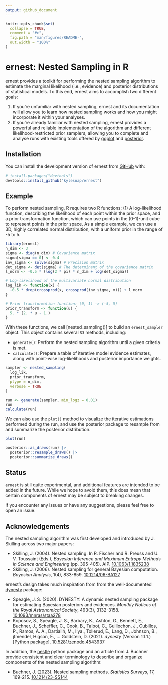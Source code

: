 ```yaml
---
output: github_document
---
```


<!-- README.md is generated from README.Rmd. Please edit that file -->

```r
knitr::opts_chunk$set(
  collapse = TRUE,
  comment = "#>",
  fig.path = "man/figures/README-",
  out.width = "100%"
)
```

# ernest: Nested Sampling in R

<!-- badges: start -->
<!-- badges: end -->

ernest provides a toolkit for performing the nested sampling algorithm to estimate the marginal likelihood (i.e., evidence) and posterior distributions of statistical models. To this end, ernest aims to accomplish two different goals:

1. If you're unfamiliar with nested sampling, ernest and its documentation will allow you to learn how nested sampling works and how you might incorporate it within your analyses.
2. If you're already familiar with nested sampling, ernest provides a powerful and reliable implementation of the algorithm and different likelihood-restricted prior samplers, allowing you to complete and analyse runs with existing tools offered by [ggplot](https://CRAN.R-project.org/package=ggplot2) and [posterior](https://CRAN.R-project.org/package=posterior).

## Installation

You can install the development version of ernest from [GitHub](https://github.com/) with:

``` r
# install.packages("devtools")
devtools::install_github("kylesnap/ernest")
```

## Example

To perform nested sampling, R requires two R functions: (1) A log-likelihood function, describing the likelihood of each point within the prior space, and a prior transformation function, which can use points in the (0-1)-unit cube to represent points in the prior space. As a simple example, we can use a 3D, highly correlated normal distribution, with a uniform prior in the range of -5 to 5.

```r
library(ernest)
n_dim <- 3
sigma <- diag(n_dim) # Covariance matrix
sigma[sigma == 0] <- 0.4 
inv_sigma <- solve(sigma) # Precision matrix
det_sigma <- det(sigma) # The determinant of the covariance matrix
l_norm <- -0.5 * (log(2 * pi) * n_dim + log(det_sigma))

# Log-likelihood of the multivariate normal distribution
log_lik <- function(x) {
  -0.5 * drop(crossprod(x, crossprod(inv_sigma, x))) + l_norm
}

# Prior transformation function: (0, 1) -> (-5, 5)
prior_transform <- function(u) {
  5. * (2. * u - 1.)
}
```

With these functions, we call [nested_sampling()] to build an `ernest_sampler` object. This object contains several `S3` methods, including:

- `generate()`: Perform the nested sampling algorithm until a given criteria is met.
- `calculate()`: Prepare a table of iterative model evidence estimates, along with point-wise log-likelihoods and posterior importance weights.

```r
sampler <- nested_sampling(
  log_lik,
  prior_transform,
  ptype = n_dim,
  verbose = TRUE
)

run <- generate(sampler, min_logz = 0.01)
run
calculate(run)
```

We can also use the `plot()` method to visualize the iterative estimations performed during the run, and use the posterior package to resample from and summarize the posterior distribution.

```r
plot(run)

posterior::as_draws(run) |>
  posterior::resample_draws() |> 
  posterior::summarize_draws()
```

## Status

`ernest` is still quite experimental, and additional features are intended to be added in the future. While we hope to avoid them, this does mean that certain components of ernest may be subject to breaking changes. 

If you encounter any issues or have any suggestions, please feel free to open an issue.

## Acknowledgements

The nested sampling algorithm was first developed and introduced by J. Skilling across two major papers:

- Skilling, J. (2004). Nested sampling. In R. Fischer and R. Preuss and U. V. Toussaint (Eds.), _Bayesian Inference and Maximum Entropy Methods in Science and Engineering_ (pp. 395-405). AIP. [10.1063/1.1835238](https://doi.org/10.1063/1.1835238)
- Skilling, J. (2006). Nested sampling for general Bayesian computation. _Bayesian Analysis_, 1(4), 833-859. [10.1214/06-BA127](https://doi.org/10.1214/06-BA127)

ernest's design takes much inspiration from from the well-documented [dynesty](https://dynesty.readthedocs.io/en/stable/index.html) package:

- Speagle, J. S. (2020). DYNESTY: A dynamic nested sampling package for estimating Bayesian posteriors and evidences. _Monthly Notices of the Royal Astronomical Society_, 493(3), 3132-3158. [10.1093/mnras/staa278](https://doi.org/10.1093/mnras/staa278)
- Koposov, S., Speagle, J. S., Barbary, K., Ashton, G., Bennett, E., Buchner, J., Scheffler, C., Cook, B., Talbot, C., Guillochon, J., Cubillos, P., Ramos, A. A., Dartiailh, M., Ilya., Tollerud, E., Lang, D., Johnson, B., jtmendel, Higson, E., ... Goldstein, D. (2021). _dynesty_ (Version 1.1.1.) [Python package]. [10.5281/zenodo.4543937](https://doi.org/10.5281/zenodo.4543937)

In addition, the [nestle](https://github.com/kbarbary/nestle/tree/master) python package and an article from J. Buchner provide consistent and clear terminology to describe and organize components of the nested sampling algorithm:

- Buchner, J. (2023). Nested sampling methods. _Statistics Surveys_, 17, 169-215. [10.1214/23-SS144](https://doi.org/10.1214/23-SS144)

